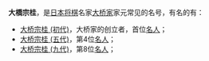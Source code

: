 '''大橋宗桂'''，是[[日本|日本]][[将棋|将棋]]名家[[大桥家|大桥家]]家元常见的名号，有名的有：

*[[大桥宗桂_(初代)|大桥宗桂 (初代)]]，大桥家的创立者，首位[[名人_(将棋)|名人]]；
*[[大桥宗桂_(五代)|大桥宗桂 (五代)]]，第4位[[名人_(将棋)|名人]]；
*[[大桥宗桂_(九代)|大桥宗桂 (九代)]]，第8位[[名人_(将棋)|名人]]；

{{Disambiguation|Cat=四字日本人名消歧义}}